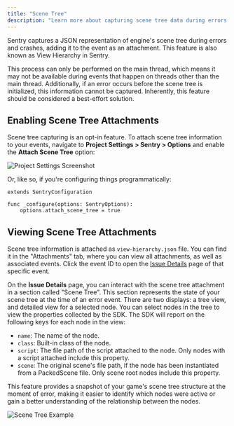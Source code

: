 ```yaml
---
title: "Scene Tree"
description: "Learn more about capturing scene tree data during errors and crashes. Sentry provides a visual representation of your game's scene tree at the time of failure, giving you additional insight into issues."
---
```


Sentry captures a JSON representation of engine's scene tree during errors and crashes, adding it to the event as an attachment. This feature is also known as View Hierarchy in Sentry.

<Note>

This process can only be performed on the main thread, which means it may not be available during events that happen on threads other than the main thread. Additionally, if an error occurs before the scene tree is initialized, this information cannot be captured. Inherently, this feature should be considered a best-effort solution.

</Note>

## Enabling Scene Tree Attachments

Scene tree capturing is an opt-in feature. To attach scene tree information to your events, navigate to **Project Settings > Sentry > Options** and enable the **Attach Scene Tree** option:

![Project Settings Screenshot](./img/project-settings.png)

Or, like so, if you're <PlatformLink to="/configuration/options/">configuring things programmatically</PlatformLink>:

```GDScript
extends SentryConfiguration

func _configure(options: SentryOptions):
	options.attach_scene_tree = true
```

## Viewing Scene Tree Attachments

Scene tree information is attached as `view-hierarchy.json` file. You can find it in the "Attachments" tab, where you can view all attachments, as well as associated events. Click the event ID to open the [Issue Details](/product/issues/issue-details) page of that specific event.

<Include name="common-imgs/viewhierarchy-list-example" />

On the **Issue Details** page, you can interact with the scene tree attachment in a section called "Scene Tree". This section represents the state of your scene tree at the time of an error event. There are two displays: a tree view, and detailed view for a selected node. You can select nodes in the tree to view the properties collected by the SDK. The SDK will report on the following keys for each node in the view:

- `name`: The name of the node.
- `class`: Built-in class of the node.
- `script`: The file path of the script attached to the node. Only nodes with a script attached include this property.
- `scene`: The original scene's file path, if the node has been instantiated from a PackedScene file. Only scene root nodes include this property.

This feature provides a snapshot of your game's scene tree structure at the moment of error, making it easier to identify which nodes were active or gain a better understanding of the relationship between the nodes.

![Scene Tree Example](./img/scene-tree-example.png)
